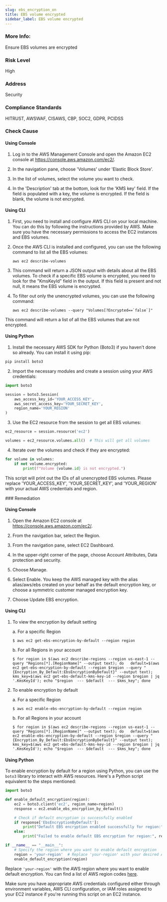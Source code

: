 ```yaml
---
slug: ebs_encryption_on
title: EBS volume encrypted
sidebar_label: EBS volume encrypted
---
```


### More Info:

Ensure EBS volumes are encrypted

### Risk Level

High

### Address

Security

### Compliance Standards

HITRUST, AWSWAF, CISAWS, CBP, SOC2, GDPR, PCIDSS



<Tabs><Tab title='Cause'>
### Check Cause

#### Using Console

1. Log in to the AWS Management Console and open the Amazon EC2 console at https://console.aws.amazon.com/ec2/.

2. In the navigation pane, choose 'Volumes' under 'Elastic Block Store'.

3. In the list of volumes, select the volume you want to check.

4. In the 'Description' tab at the bottom, look for the 'KMS key' field. If the field is populated with a key, the volume is encrypted. If the field is blank, the volume is not encrypted.

#### Using CLI

1. First, you need to install and configure AWS CLI on your local machine. You can do this by following the instructions provided by AWS. Make sure you have the necessary permissions to access the EC2 instances and EBS volumes.

2. Once the AWS CLI is installed and configured, you can use the following command to list all the EBS volumes:

   ```
   aws ec2 describe-volumes
   ```

3. This command will return a JSON output with details about all the EBS volumes. To check if a specific EBS volume is encrypted, you need to look for the "KmsKeyId" field in the output. If this field is present and not null, it means the EBS volume is encrypted.

4. To filter out only the unencrypted volumes, you can use the following command:

   ```
   aws ec2 describe-volumes --query "Volumes[?Encrypted==`false`]"
   ```

This command will return a list of all the EBS volumes that are not encrypted.

#### Using Python

1. Install the necessary AWS SDK for Python (Boto3) if you haven't done so already. You can install it using pip:

```python
pip install boto3
```

2. Import the necessary modules and create a session using your AWS credentials:

```python
import boto3

session = boto3.Session(
    aws_access_key_id='YOUR_ACCESS_KEY',
    aws_secret_access_key='YOUR_SECRET_KEY',
    region_name='YOUR_REGION'
)
```

3. Use the EC2 resource from the session to get all EBS volumes:

```python
ec2_resource = session.resource('ec2')

volumes = ec2_resource.volumes.all()  # This will get all volumes
```

4. Iterate over the volumes and check if they are encrypted:

```python
for volume in volumes:
    if not volume.encrypted:
        print(f"Volume {volume.id} is not encrypted.")
```

This script will print out the IDs of all unencrypted EBS volumes. Please replace 'YOUR_ACCESS_KEY', 'YOUR_SECRET_KEY', and 'YOUR_REGION' with your actual AWS credentials and region.

</Tab>


<Tab title='Remediation'>
### Remediation

#### Using Console

1. Open the Amazon EC2 console at https://console.aws.amazon.com/ec2/.

2. From the navigation bar, select the Region.

3. From the navigation pane, select EC2 Dashboard.

4. In the upper-right corner of the page, choose Account Attributes, Data protection and security.

5. Choose Manage.

6. Select Enable. You keep the AWS managed key with the alias alias/aws/ebs created on your behalf as the default encryption key, or choose a symmetric customer managed encryption key.

7. Choose Update EBS encryption.

#### Using CLI

1. To view the encryption by default setting

   a. For a specific Region
      ```
      $ aws ec2 get-ebs-encryption-by-default --region region
      ```
   b. For all Regions in your account
     ```
     $ for region in $(aws ec2 describe-regions --region us-east-1 --query "Regions[*].[RegionName]" --output text); do   default=$(aws ec2 get-ebs-encryption-by-default --region $region --query "{Encryption_By_Default:EbsEncryptionByDefault}" --output text); kms_key=$(aws ec2 get-ebs-default-kms-key-id --region $region | jq '.KmsKeyId'); echo "$region  --- $default  --- $kms_key"; done
     ```
2. To enable encryption by default

   a. For a specific Region
      ```
      $ aws ec2 enable-ebs-encryption-by-default --region region
      ```
   b. For all Regions in your account
      ```
      $ for region in $(aws ec2 describe-regions --region us-east-1 --query "Regions[*].[RegionName]" --output text); do   default=$(aws ec2 enable-ebs-encryption-by-default --region $region --query "{Encryption_By_Default:EbsEncryptionByDefault}" --output text); kms_key=$(aws ec2 get-ebs-default-kms-key-id --region $region | jq '.KmsKeyId'); echo "$region  --- $default  --- $kms_key"; done
      ```

#### Using Python

To enable encryption by default for a region using Python, you can use the `boto3` library to interact with AWS resources. Here's a Python script equivalent to the steps mentioned:

```python
import boto3

def enable_default_encryption(region):
    ec2 = boto3.client('ec2', region_name=region)
    response = ec2.enable_ebs_encryption_by_default()

    # Check if default encryption is successfully enabled
    if response['EbsEncryptionByDefault']:
        print("Default EBS encryption enabled successfully for region:", region)
    else:
        print("Failed to enable default EBS encryption for region:", region)

if __name__ == "__main__":
    # Specify the region where you want to enable default encryption
    region = 'your-region'  # Replace 'your-region' with your desired AWS region
    enable_default_encryption(region)
```

Replace `'your-region'` with the AWS region where you want to enable default encryption. You can find a list of AWS region codes [here](https://docs.aws.amazon.com/general/latest/gr/rande.html#regional-endpoints).

Make sure you have appropriate AWS credentials configured either through environment variables, AWS CLI configuration, or IAM roles assigned to your EC2 instance if you're running this script on an EC2 instance.
</Tab>
</Tabs>